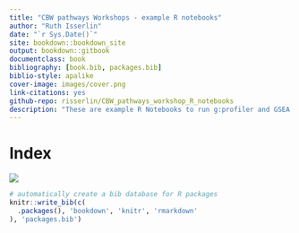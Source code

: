 ```yaml
--- 
title: "CBW pathways Workshops - example R notebooks"
author: "Ruth Isserlin"
date: "`r Sys.Date()`"
site: bookdown::bookdown_site
output: bookdown::gitbook
documentclass: book
bibliography: [book.bib, packages.bib]
biblio-style: apalike
cover-image: images/cover.png
link-citations: yes
github-repo: risserlin/CBW_pathways_workshop_R_notebooks
description: "These are example R Notebooks to run g:profiler and GSEA and visualize results in Cytoscape with Enrichment map directly from R"
---
```


# Index

![](./images/cover.png)

```r
# automatically create a bib database for R packages
knitr::write_bib(c(
  .packages(), 'bookdown', 'knitr', 'rmarkdown'
), 'packages.bib')
```
